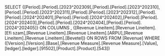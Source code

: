 SELECT {[Period].[Period].[2023^202309],[Period].[Period].[2023^202310],[Period].[Period].[2023^202311],[Period].[Period].[2023^202312],[Period].[Period].[2024^202401],[Period].[Period].[2024^202402],[Period].[Period].[2024^202403],[Period].[Period].[2024^202404],[Period].[Period].[2024^202405]} ON COLUMNS , {[Revenue Lineitem].[Revenue Lineitem].[Efi szam],[Revenue Lineitem].[Revenue Lineitem].[ARPU],[Revenue Lineitem].[Revenue Lineitem].[Bevetel]} ON ROWS FROM [Revenue] WHERE ([Version].[Version].[Base],[Revenue Measure].[Revenue Measure].[Value],[ledger].[ledger].[91502],[Product].[Product].[543])